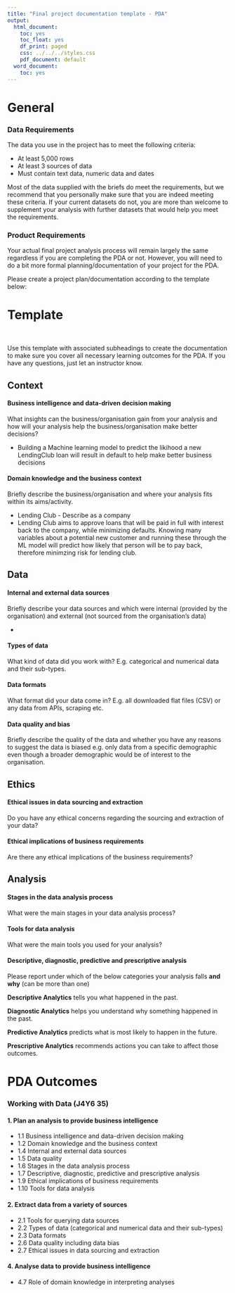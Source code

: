 ```yaml
---
title: "Final project documentation template - PDA"
output:
  html_document:
    toc: yes
    toc_float: yes
    df_print: paged
    css: ../../../styles.css
    pdf_document: default
  word_document:
    toc: yes
---
```


# General

### Data Requirements

The data you use in the project has to meet the following criteria:

- At least 5,000 rows
- At least 3 sources of data
- Must contain text data, numeric data and dates

Most of the data supplied with the briefs do meet the requirements, but we recommend that you personally make sure that you are indeed meeting these criteria. If your current datasets do not, you are more than welcome to supplement your analysis with further datasets that would help you meet the requirements.

### Product Requirements

Your actual final project analysis process will remain largely the same regardless if you are completing the PDA or not. However, you will need to do a bit more formal planning/documentation of your project for the PDA.

Please create a project plan/documentation according to the template below:

# Template

<br>

::: {.emphasis}
Use this template with associated subheadings to create the documentation to make sure you cover all necessary learning outcomes for the PDA. If you have any questions, just let an instructor know.
:::

## Context

#### Business intelligence and data-driven decision making

What insights can the business/organisation gain from your analysis and how will your analysis help the business/organisation make better decisions? 

* Building a Machine learning model to predict the likihood a new LendingClub loan will result in default to help make better business decisions

#### Domain knowledge and the business context

Briefly describe the business/organisation and where your analysis fits within its aims/activity. 

* Lending Club - Describe as a company
* Lending Club aims to approve loans that will be paid in full with interest back to the company, while minimizing defaults. Knowing many variables about a potential new customer and running these through the ML model will predict how likely that person will be to pay back, therefore minimzing risk for lending club.

## Data

#### Internal and external data sources

Briefly describe your data sources and which were internal (provided by the organisation) and external (not sourced from the organisation's data)

* 

#### Types of data

What kind of data did you work with? E.g. categorical and numerical data and their sub-types.

#### Data formats

What format did your data come in? E.g. all downloaded flat files (CSV) or any data from APIs, scraping etc.

#### Data quality and bias

Briefly describe the quality of the data and whether you have any reasons to suggest the data is biased e.g. only data from a specific demographic even though a broader demographic would be of interest to the organisation.

## Ethics

#### Ethical issues in data sourcing and extraction

Do you have any ethical concerns regarding the sourcing and extraction of your data? 

#### Ethical implications of business requirements

Are there any ethical implications of the business requirements?

## Analysis

#### Stages in the data analysis process

What were the main stages in your data analysis process?

#### Tools for data analysis

What were the main tools you used for your analysis?

#### Descriptive, diagnostic, predictive and prescriptive analysis

Please report under which of the below categories your analysis falls **and why** (can be more than one) 

::: {.emphasis}
**Descriptive Analytics** tells you what happened in the past.

**Diagnostic Analytics** helps you understand why something happened in the past.

**Predictive Analytics** predicts what is most likely to happen in the future.

**Prescriptive Analytics** recommends actions you can take to affect those outcomes.
:::


# PDA Outcomes

### Working with Data (J4Y6 35)

#### 1. Plan an analysis to provide business intelligence

-   1.1 Business intelligence and data-driven decision making
-   1.2 Domain knowledge and the business context
-   1.4 Internal and external data sources
-   1.5 Data quality
-   1.6 Stages in the data analysis process
-   1.7 Descriptive, diagnostic, predictive and prescriptive analysis
-   1.9 Ethical implications of business requirements
-   1.10 Tools for data analysis

#### 2. Extract data from a variety of sources

-   2.1 Tools for querying data sources
-   2.2 Types of data (categorical and numerical data and their sub-types)
-   2.3 Data formats
-   2.6 Data quality including data bias
-   2.7 Ethical issues in data sourcing and extraction

#### 4. Analyse data to provide business intelligence

-   4.7 Role of domain knowledge in interpreting analyses
